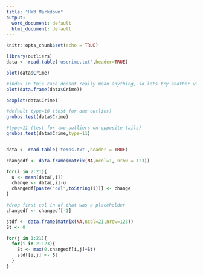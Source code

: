 ```yaml
---
title: "HW3 Markdown"
output:
  word_document: default
  html_document: default
---
```


```r
knitr::opts_chunk$set(echo = TRUE)
```



```r
library(outliers)
data <- read.table('uscrime.txt',header=TRUE)

plot(data$Crime)

#index in this case doesnt really mean anything, so lets try another view
plot(data.frame(data$Crime))

boxplot(data$Crime)

#default type=10 (test for one outlier)
grubbs.test(data$Crime)

#type=11 (test for two outliers on opposite tails)
grubbs.test(data$Crime,type=11)



```


```r
data <- read.table('temps.txt',header = TRUE)

changedf <- data.frame(matrix(NA,ncol=1, nrow = 123))

for(i in 2:21){
  u <- mean(data[,i])
  change <- data[,i]-u
  changedf[paste("col",toString(i))] <- change
}

#drop first col in df that was a placeholder
changedf <- changedf[-1]

stdf <- data.frame(matrix(NA,ncol=21,nrow=123))
St <- 0

for(j in 1:21){
  for(i in 2:123){
    St <- max(0,changedf[i,j]+St)
    stdf[i,j] <- St 
  }
}

```
